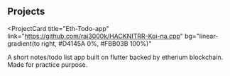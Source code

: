 ## Projects

<ProjectCard
  title="Eth-Todo-app"
  link="https://github.com/raj3000k/HACKNITRR-Koi-na.cpp"
  bg="linear-gradient(to right, #D4145A 0%, #FBB03B 100%)"
>
  A short notes/todo list app built on flutter backed by etherium blockchain. Made for practice purpose.
</ProjectCard>
